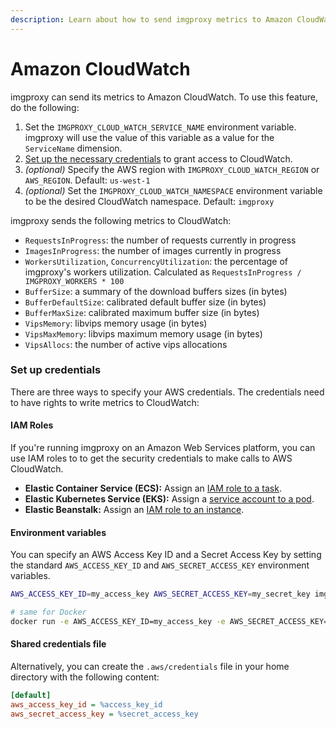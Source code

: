 ```yaml
---
description: Learn about how to send imgproxy metrics to Amazon CloudWatch
---
```


# Amazon CloudWatch

imgproxy can send its metrics to Amazon CloudWatch. To use this feature, do the following:

1. Set the `IMGPROXY_CLOUD_WATCH_SERVICE_NAME` environment variable. imgproxy will use the value of this variable as a value for the `ServiceName` dimension.
2. [Set up the necessary credentials](#set-up-credentials) to grant access to CloudWatch.
3. _(optional)_ Specify the AWS region with `IMGPROXY_CLOUD_WATCH_REGION` or `AWS_REGION`. Default: `us-west-1`
4. _(optional)_ Set the `IMGPROXY_CLOUD_WATCH_NAMESPACE` environment variable to be the desired CloudWatch namespace. Default: `imgproxy`

imgproxy sends the following metrics to CloudWatch:

* `RequestsInProgress`: the number of requests currently in progress
* `ImagesInProgress`: the number of images currently in progress
* `WorkersUtilization`, `ConcurrencyUtilization`: the percentage of imgproxy's workers utilization. Calculated as `RequestsInProgress / IMGPROXY_WORKERS * 100`
* `BufferSize`: a summary of the download buffers sizes (in bytes)
* `BufferDefaultSize`: calibrated default buffer size (in bytes)
* `BufferMaxSize`: calibrated maximum buffer size (in bytes)
* `VipsMemory`: libvips memory usage (in bytes)
* `VipsMaxMemory`: libvips maximum memory usage (in bytes)
* `VipsAllocs`: the number of active vips allocations

### Set up credentials

There are three ways to specify your AWS credentials. The credentials need to have rights to write metrics to CloudWatch:

#### IAM Roles

If you're running imgproxy on an Amazon Web Services platform, you can use IAM roles to to get the security credentials to make calls to AWS CloudWatch.

* **Elastic Container Service (ECS):** Assign an [IAM role to a task](https://docs.aws.amazon.com/AmazonECS/latest/developerguide/task-iam-roles.html).
* **Elastic Kubernetes Service (EKS):** Assign a [service account to a pod](https://docs.aws.amazon.com/eks/latest/userguide/pod-configuration.html).
* **Elastic Beanstalk:** Assign an [IAM role to an instance](https://docs.aws.amazon.com/elasticbeanstalk/latest/dg/iam-instanceprofile.html).

#### Environment variables

You can specify an AWS Access Key ID and a Secret Access Key by setting the standard `AWS_ACCESS_KEY_ID` and `AWS_SECRET_ACCESS_KEY` environment variables.

``` bash
AWS_ACCESS_KEY_ID=my_access_key AWS_SECRET_ACCESS_KEY=my_secret_key imgproxy

# same for Docker
docker run -e AWS_ACCESS_KEY_ID=my_access_key -e AWS_SECRET_ACCESS_KEY=my_secret_key -it darthsim/imgproxy
```

#### Shared credentials file

Alternatively, you can create the `.aws/credentials` file in your home directory with the following content:

```ini
[default]
aws_access_key_id = %access_key_id
aws_secret_access_key = %secret_access_key
```
